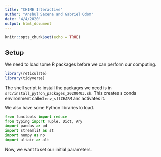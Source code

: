 ```yaml
---
title: "CHIME Interactive"
author: "Anshul Saxena and Gabriel Odom"
date: "4/4/2020"
output: html_document
---
```


```r
knitr::opts_chunk$set(echo = TRUE)
```

## Setup
We need to load some R packages before we can perform our computing.
```r
library(reticulate)
library(tidyverse)
```

The shell script to install the packages we need is in `src/install_python_packages_20200403.sh`. This creates a conda environment called `env_sflCHARM` and activates it.

We also have some Python libraries to load.
```python
from functools import reduce
from typing import Tuple, Dict, Any
import pandas as pd
import streamlit as st
import numpy as np
import altair as alt
```


Now, we want to set our initial parameters.
```python

```

